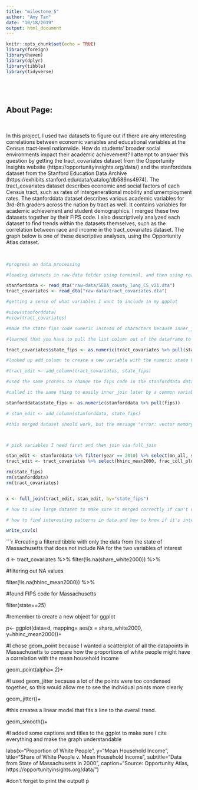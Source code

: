 ```yaml
---
title: "milestone_5"
author: "Amy Tan"
date: "10/18/2019"
output: html_document
---
```


```r
knitr::opts_chunk$set(echo = TRUE)
library(foreign)
library(haven)
library(dplyr)
library(tibble)
library(tidyverse)
```
<br>
---
About Page:
---
<br>

In this project, I used two datasets to figure out if there are any interesting correlations between economic variables and educational variables at the Census tract-level nationwide. How do students' broader social environments impact their academic achievement? I attempt to answer this question by getting the tract_covariates dataset from the Opportunity Insights website (https://opportunityinsights.org/data/) and the stanforddata dataset from the Stanford Education Data Archive (https://exhibits.stanford.edu/data/catalog/db586ns4974). The tract_covariates dataset describes economic and social factors of each Census tract, such as rates of intergenerational mobility and umemployment rates. The stanforddata dataset describes various academic variables for 3rd-8th graders across the nation by tract as well. It contains variables for academic achievement and student demographics. I merged these two datasets together by their FIPS code. I also descriptively analyzed each dataset to find trends within the datasets themselves, such as the correlation between race and income in the tract_covariates dataset. The graph below is one of these descriptive analyses, using the Opportunity Atlas dataset.

<br>
```r

#progress on data processing

#loading datasets in raw-data folder using terminal, and then using read_dta function for Stata files

stanforddata <- read_dta("raw-data/SEDA_county_long_CS_v21.dta")
tract_covariates <- read_dta("raw-data/tract_covariates.dta")

#getting a sense of what variables I want to include in my ggplot

#view(stanforddata)
#view(tract_covariates)
```

```r

#made the state fips code numeric instead of characters because inner_join doesn't work with characters

#learned that you have to pull the list column out of the dataframe to make it numeric

tract_covariates$state_fips <- as.numeric(tract_covariates %>% pull(state))

#looked up add_column to create a new variable with the numeric state FIPS code

#tract_edit <- add_column(tract_covariates, state_fips)

#used the same process to change the fips code in the stanforddata dataset to a numeric vector

#called it the same thing to easily inner_join later by a common variable name

stanforddata$state_fips <- as.numeric(stanforddata %>% pull(fips))

# stan_edit <- add_column(stanforddata, state_fips)

#this merged dataset should work, but the message "error: vector memory exhausted (limit reached?)" showed up, figure out why later



# pick variables I need first and then join via full_join

stan_edit <- stanforddata %>% filter(year == 2010) %>% select(mn_all, state_fips)
tract_edit <- tract_covariates %>% select(hhinc_mean2000, frac_coll_plus2000, foreign_share2010, poor_share2010, singleparent_share2010, nonwhite_share2010, state_fips)

rm(state_fips)
rm(stanforddata)
rm(tract_covariates)


x <- full_join(tract_edit, stan_edit, by="state_fips")

# how to view large dataset to make sure it merged correctly if can't use view()

# how to find interesting patterns in data and how to know if it's interesting to highlight

write_csv(x)
```

```r

#creating a filtered tibble with only the data from the state of Massachusetts that does not include NA for the two variables of interest

d <- tract_covariates %>%
  filter(!is.na(share_white2000)) %>%
  
  #filtering out NA values
  
  filter(!is.na(hhinc_mean2000)) %>%
  
  #found FIPS code for Massachusetts
  
  filter(state==25)

#remember to create a new object for ggplot

p<- ggplot(data=d, mapping= aes(x = share_white2000, y=hhinc_mean2000))+
  
#I chose geom_point because I wanted a scatterplot of all the datapoints in Massachusetts to compare how the proportions of white people might have a correlation with the mean household income
  
  geom_point(alpha=.2)+
  
#I used geom_jitter because a lot of the points were too condensed together, so this would allow me to see the individual points more clearly
  
  geom_jitter()+
  
#this creates a linear model that fits a line to the overall trend.
  
  geom_smooth()+
  
#I added some captions and titles to the ggplot to make sure I cite everything and make the graph understandable
  
  labs(x="Proportion of White People", y="Mean Household Income", title="Share of White People v. Mean Household Income", subtitle="Data from State of Massachusetts in 2000", caption="Source: Opportunity Atlas, https://opportunityinsights.org/data/")

#don't forget to print the output!
p
